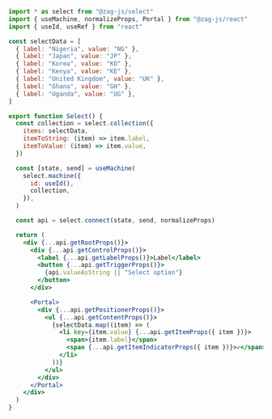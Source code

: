 ```jsx
import * as select from "@zag-js/select"
import { useMachine, normalizeProps, Portal } from "@zag-js/react"
import { useId, useRef } from "react"

const selectData = [
  { label: "Nigeria", value: "NG" },
  { label: "Japan", value: "JP" },
  { label: "Korea", value: "KO" },
  { label: "Kenya", value: "KE" },
  { label: "United Kingdom", value: "UK" },
  { label: "Ghana", value: "GH" },
  { label: "Uganda", value: "UG" },
]

export function Select() {
  const collection = select.collection({
    items: selectData,
    itemToString: (item) => item.label,
    itemToValue: (item) => item.value,
  })

  const [state, send] = useMachine(
    select.machine({
      id: useId(),
      collection,
    }),
  )

  const api = select.connect(state, send, normalizeProps)

  return (
    <div {...api.getRootProps()}>
      <div {...api.getControlProps()}>
        <label {...api.getLabelProps()}>Label</label>
        <button {...api.getTriggerProps()}>
          {api.valueAsString || "Select option"}
        </button>
      </div>

      <Portal>
        <div {...api.getPositionerProps()}>
          <ul {...api.getContentProps()}>
            {selectData.map((item) => (
              <li key={item.value} {...api.getItemProps({ item })}>
                <span>{item.label}</span>
                <span {...api.getItemIndicatorProps({ item })}>✓</span>
              </li>
            ))}
          </ul>
        </div>
      </Portal>
    </div>
  )
}
```
